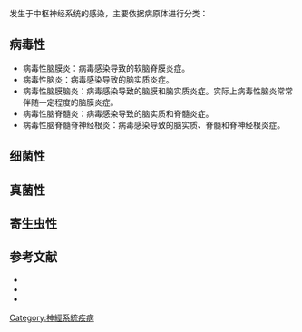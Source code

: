 {{medical}}
{{Expand |time=2010-10-27T15:09:13+00:00 }}

发生于中枢神经系统的感染，主要依据病原体进行分类：

==病毒性==
*病毒性脑膜炎：病毒感染导致的软脑脊膜炎症。
*病毒性脑炎：病毒感染导致的脑实质炎症。
*病毒性脑膜脑炎：病毒感染导致的脑膜和脑实质炎症。实际上病毒性脑炎常常伴随一定程度的脑膜炎症。
*病毒性脑脊髓炎：病毒感染导致的脑实质和脊髓炎症。
*病毒性脑脊髓脊神经根炎：病毒感染导致的脑实质、脊髓和脊神经根炎症。

==细菌性==

==真菌性==

==寄生虫性==

==参考文献==
*{{cite book |author=李甘地 |authorlink=李甘地 |coauthors=来茂德 |title=病理学 |year=2001 |publisher=人民卫生出版社 |location=北京 |isbn=7-117-04073-4 |quote=R·4074}}
*{{cite book |author=Lee Goldman |authorlink=Lee Goldman |coauthors=Dennis Arthur Ausiello, William Arend |title=Cecil Medicine: Expert Consult |year=2007 |publisher=Saunders |location=US |isbn=978-1416028055}}
*{{cite book |author=Anthony S. Fauci |authorlink=Anthony S. Fauci |coauthors=Eugene Braunwald, Dennis L. Kasper |title=Harrison's Principles of Internal Medicine |year=2008 |publisher=McGraw-Hill Professional |location=US |isbn=978-0071466332}}


[[Category:神經系統疾病|Category:神經系統疾病]]